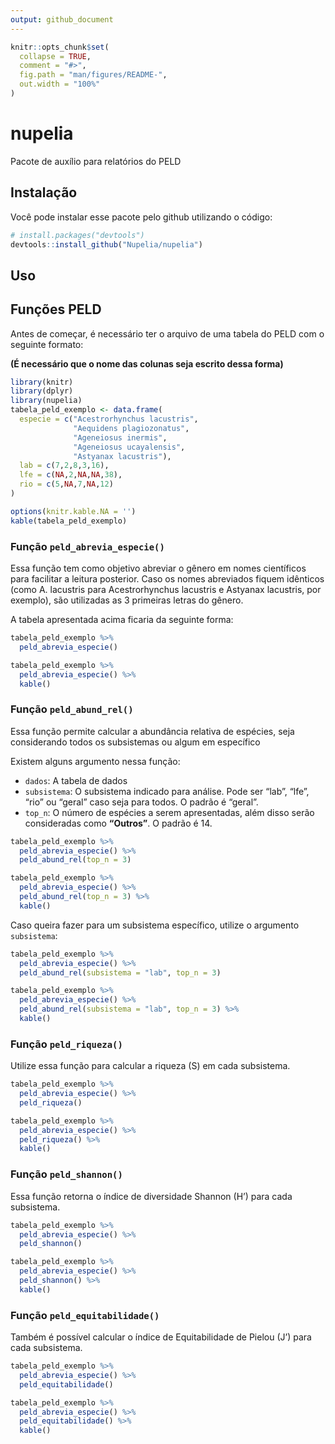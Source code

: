 ```yaml
---
output: github_document
---
```


<!-- README.md is generated from README.Rmd. Please edit that file -->

```r
knitr::opts_chunk$set(
  collapse = TRUE,
  comment = "#>",
  fig.path = "man/figures/README-",
  out.width = "100%"
)
```

# nupelia

<!-- badges: start -->
<!-- badges: end -->

Pacote de auxílio para relatórios do PELD

## Instalação

Você pode instalar esse pacote pelo github utilizando o código:

``` r
# install.packages("devtools")
devtools::install_github("Nupelia/nupelia")
```

## Uso

## Funções PELD

Antes de começar, é necessário ter o arquivo de uma tabela do PELD com o seguinte formato:

**(É necessário que o nome das colunas seja escrito dessa forma)**

```r
library(knitr)
library(dplyr)
library(nupelia)
tabela_peld_exemplo <- data.frame(
  especie = c("Acestrorhynchus lacustris",
              "Aequidens plagiozonatus",
              "Ageneiosus inermis",
              "Ageneiosus ucayalensis",
              "Astyanax lacustris"),
  lab = c(7,2,8,3,16),
  lfe = c(NA,2,NA,NA,38),
  rio = c(5,NA,7,NA,12)
)

options(knitr.kable.NA = '')
kable(tabela_peld_exemplo)
```

### Função `peld_abrevia_especie()`

Essa função tem como objetivo abreviar o gênero em nomes científicos para facilitar a leitura posterior.
Caso os nomes abreviados fiquem idênticos (como A. lacustris para Acestrorhynchus lacustris e Astyanax lacustris, por exemplo), são utilizadas as 3 primeiras letras do gênero.

A tabela apresentada acima ficaria da seguinte forma:

```r
tabela_peld_exemplo %>% 
  peld_abrevia_especie()
```

```r
tabela_peld_exemplo %>% 
  peld_abrevia_especie() %>% 
  kable()
```

### Função `peld_abund_rel()`

Essa função permite calcular a abundância relativa de espécies, seja considerando todos os subsistemas ou algum em específico

Existem alguns argumento nessa função:

- `dados`: A tabela de dados
- `subsistema`: O subsistema indicado para análise. Pode ser "lab", "lfe", "rio" ou "geral" caso seja para todos. O padrão é "geral".
- `top_n`: O número de espécies a serem apresentadas, além disso serão consideradas como **"Outros"**. O padrão é 14.

```r
tabela_peld_exemplo %>% 
  peld_abrevia_especie() %>% 
  peld_abund_rel(top_n = 3)
```

```r
tabela_peld_exemplo %>% 
  peld_abrevia_especie() %>% 
  peld_abund_rel(top_n = 3) %>% 
  kable()
```


Caso queira fazer para um subsistema específico, utilize o argumento `subsistema`:

```r
tabela_peld_exemplo %>% 
  peld_abrevia_especie() %>% 
  peld_abund_rel(subsistema = "lab", top_n = 3)
```

```r
tabela_peld_exemplo %>% 
  peld_abrevia_especie() %>% 
  peld_abund_rel(subsistema = "lab", top_n = 3) %>% 
  kable()
```

### Função `peld_riqueza()`

Utilize essa função para calcular a riqueza (S) em cada subsistema.

```r
tabela_peld_exemplo %>% 
  peld_abrevia_especie() %>% 
  peld_riqueza()
```

```r
tabela_peld_exemplo %>% 
  peld_abrevia_especie() %>% 
  peld_riqueza() %>% 
  kable()
```

### Função `peld_shannon()`

Essa função retorna o índice de diversidade Shannon (H') para cada subsistema.

```r
tabela_peld_exemplo %>% 
  peld_abrevia_especie() %>% 
  peld_shannon()
```

```r
tabela_peld_exemplo %>% 
  peld_abrevia_especie() %>% 
  peld_shannon() %>% 
  kable()
```

### Função `peld_equitabilidade()`

Também é possível calcular o índice de Equitabilidade de Pielou (J') para cada subsistema.

```r
tabela_peld_exemplo %>% 
  peld_abrevia_especie() %>% 
  peld_equitabilidade()
```

```r
tabela_peld_exemplo %>% 
  peld_abrevia_especie() %>% 
  peld_equitabilidade() %>% 
  kable()
```
